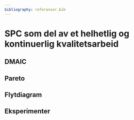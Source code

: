 ```yaml
---
bibliography: referanser.bib  
---
```


# SPC som del av et helhetlig og kontinuerlig kvalitetsarbeid

## DMAIC

## Pareto

## Flytdiagram

## Eksperimenter